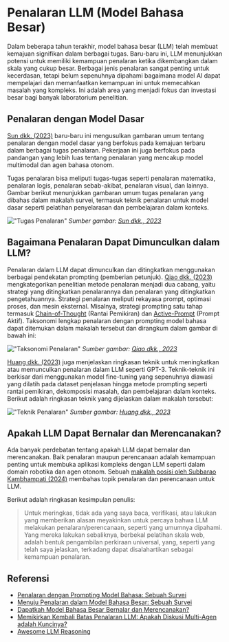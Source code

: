 
# Penalaran LLM (Model Bahasa Besar)

Dalam beberapa tahun terakhir, model bahasa besar (LLM) telah membuat kemajuan signifikan dalam berbagai tugas. Baru-baru ini, LLM menunjukkan potensi untuk memiliki kemampuan penalaran ketika dikembangkan dalam skala yang cukup besar. Berbagai jenis penalaran sangat penting untuk kecerdasan, tetapi belum sepenuhnya dipahami bagaimana model AI dapat mempelajari dan memanfaatkan kemampuan ini untuk memecahkan masalah yang kompleks. Ini adalah area yang menjadi fokus dan investasi besar bagi banyak laboratorium penelitian.

## Penalaran dengan Model Dasar
[Sun dkk. (2023)](https://arxiv.org/abs/2312.11562) baru-baru ini mengusulkan gambaran umum tentang penalaran dengan model dasar yang berfokus pada kemajuan terbaru dalam berbagai tugas penalaran. Pekerjaan ini juga berfokus pada pandangan yang lebih luas tentang penalaran yang mencakup model multimodal dan agen bahasa otonom.

Tugas penalaran bisa meliputi tugas-tugas seperti penalaran matematika, penalaran logis, penalaran sebab-akibat, penalaran visual, dan lainnya. Gambar berikut menunjukkan gambaran umum tugas penalaran yang dibahas dalam makalah survei, termasuk teknik penalaran untuk model dasar seperti pelatihan penyelarasan dan pembelajaran dalam konteks.

!["Tugas Penalaran"](../../img/research/reasoning-tasks.png)
*Sumber gambar: [Sun dkk., 2023](https://arxiv.org/pdf/2212.09597.pdf)*

## Bagaimana Penalaran Dapat Dimunculkan dalam LLM?
Penalaran dalam LLM dapat dimunculkan dan ditingkatkan menggunakan berbagai pendekatan prompting (pemberian petunjuk). [Qiao dkk. (2023)](https://arxiv.org/abs/2212.09597) mengkategorikan penelitian metode penalaran menjadi dua cabang, yaitu strategi yang ditingkatkan penalarannya dan penalaran yang ditingkatkan pengetahuannya. Strategi penalaran meliputi rekayasa prompt, optimasi proses, dan mesin eksternal. Misalnya, strategi prompting satu tahap termasuk [Chain-of-Thought](https://www.promptingguide.ai/techniques/cot) (Rantai Pemikiran) dan [Active-Prompt](https://www.promptingguide.ai/techniques/activeprompt) (Prompt Aktif). Taksonomi lengkap penalaran dengan prompting model bahasa dapat ditemukan dalam makalah tersebut dan dirangkum dalam gambar di bawah ini:

!["Taksonomi Penalaran"](../../img/research/reasoning-taxonomy.png)
*Sumber gambar: [Qiao dkk., 2023](https://arxiv.org/pdf/2212.09597.pdf)*

[Huang dkk. (2023)]() juga menjelaskan ringkasan teknik untuk meningkatkan atau memunculkan penalaran dalam LLM seperti GPT-3. Teknik-teknik ini berkisar dari menggunakan model fine-tuning yang sepenuhnya diawasi yang dilatih pada dataset penjelasan hingga metode prompting seperti rantai pemikiran, dekomposisi masalah, dan pembelajaran dalam konteks. Berikut adalah ringkasan teknik yang dijelaskan dalam makalah tersebut:

!["Teknik Penalaran"](../../img/research/reasoning-techniques.png)
*Sumber gambar: [Huang dkk., 2023](https://arxiv.org/pdf/2212.10403.pdf)*

## Apakah LLM Dapat Bernalar dan Merencanakan?
Ada banyak perdebatan tentang apakah LLM dapat bernalar dan merencanakan. Baik penalaran maupun perencanaan adalah kemampuan penting untuk membuka aplikasi kompleks dengan LLM seperti dalam domain robotika dan agen otonom. Sebuah [makalah posisi oleh Subbarao Kambhampati (2024)](https://arxiv.org/abs/2403.04121) membahas topik penalaran dan perencanaan untuk LLM.

Berikut adalah ringkasan kesimpulan penulis:

>Untuk meringkas, tidak ada yang saya baca, verifikasi, atau lakukan yang memberikan alasan meyakinkan untuk percaya bahwa LLM melakukan penalaran/perencanaan, seperti yang umumnya dipahami. Yang mereka lakukan sebaliknya, berbekal pelatihan skala web, adalah bentuk pengambilan perkiraan universal, yang, seperti yang telah saya jelaskan, terkadang dapat disalahartikan sebagai kemampuan penalaran.

## Referensi

- [Penalaran dengan Prompting Model Bahasa: Sebuah Survei](https://arxiv.org/abs/2212.09597)
- [Menuju Penalaran dalam Model Bahasa Besar: Sebuah Survei](https://arxiv.org/abs/2212.10403)
- [Dapatkah Model Bahasa Besar Bernalar dan Merencanakan?](https://arxiv.org/abs/2403.04121)
- [Memikirkan Kembali Batas Penalaran LLM: Apakah Diskusi Multi-Agen adalah Kuncinya?](https://arxiv.org/abs/2402.18272v1)
- [Awesome LLM Reasoning](https://github.com/atfortes/Awesome-LLM-Reasoning)
